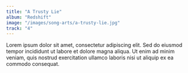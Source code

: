 ```yaml
---
title: "A Trusty Lie"
album: "Redshift"
image: "/images/song-arts/a-trusty-lie.jpg"
track: "4"
---
```


Lorem ipsum dolor sit amet, consectetur adipiscing elit. Sed do eiusmod tempor incididunt ut labore et dolore magna aliqua. Ut enim ad minim veniam, quis nostrud exercitation ullamco laboris nisi ut aliquip ex ea commodo consequat.

